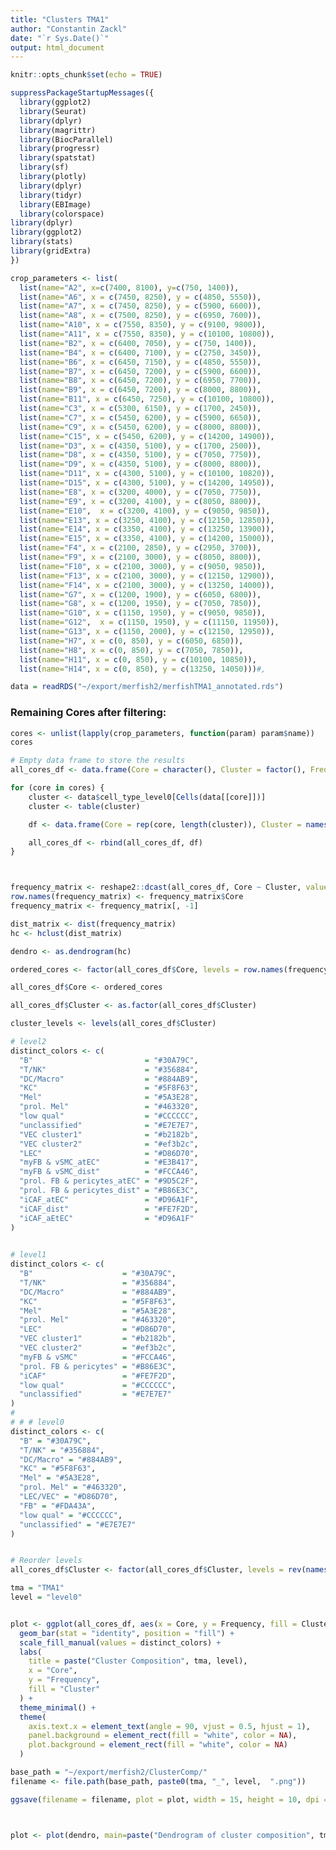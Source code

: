 ```yaml
---
title: "Clusters TMA1"
author: "Constantin Zackl"
date: "`r Sys.Date()`"
output: html_document
---
```


```r
knitr::opts_chunk$set(echo = TRUE)
```

```r
suppressPackageStartupMessages({
  library(ggplot2)
  library(Seurat)
  library(dplyr)
  library(magrittr)
  library(BiocParallel)
  library(progressr)
  library(spatstat)
  library(sf)
  library(plotly)
  library(dplyr)
  library(tidyr)
  library(EBImage)
  library(colorspace)
library(dplyr)
library(ggplot2)
library(stats)
library(gridExtra)
})

```


```r
crop_parameters <- list(
  list(name="A2", x=c(7400, 8100), y=c(750, 1400)),
  list(name="A6", x = c(7450, 8250), y = c(4850, 5550)), 
  list(name="A7", x = c(7450, 8250), y = c(5900, 6600)), 
  list(name="A8", x = c(7500, 8250), y = c(6950, 7600)),
  list(name="A10", x = c(7550, 8350), y = c(9100, 9800)),
  list(name="A11", x = c(7550, 8350), y = c(10100, 10800)),
  list(name="B2", x = c(6400, 7050), y = c(750, 1400)),
  list(name="B4", x = c(6400, 7100), y = c(2750, 3450)),
  list(name="B6", x = c(6450, 7150), y = c(4850, 5550)),
  list(name="B7", x = c(6450, 7200), y = c(5900, 6600)),
  list(name="B8", x = c(6450, 7200), y = c(6950, 7700)), 
  list(name="B9", x = c(6450, 7200), y = c(8000, 8800)),
  list(name="B11", x = c(6450, 7250), y = c(10100, 10800)),
  list(name="C3", x = c(5300, 6150), y = c(1700, 2450)), 
  list(name="C7", x = c(5450, 6200), y = c(5900, 6650)), 
  list(name="C9", x = c(5450, 6200), y = c(8000, 8800)),
  list(name="C15", x = c(5450, 6200), y = c(14200, 14900)), 
  list(name="D3", x = c(4350, 5100), y = c(1700, 2500)),
  list(name="D8", x = c(4350, 5100), y = c(7050, 7750)), 
  list(name="D9", x = c(4350, 5100), y = c(8000, 8800)),
  list(name="D11", x = c(4300, 5100), y = c(10100, 10820)),
  list(name="D15", x = c(4300, 5100), y = c(14200, 14950)),
  list(name="E8", x = c(3200, 4000), y = c(7050, 7750)), 
  list(name="E9", x = c(3200, 4100), y = c(8050, 8800)),
  list(name="E10",  x = c(3200, 4100), y = c(9050, 9850)),
  list(name="E13", x = c(3250, 4100), y = c(12150, 12850)), 
  list(name="E14", x = c(3350, 4100), y = c(13250, 13900)),
  list(name="E15", x = c(3350, 4100), y = c(14200, 15000)), 
  list(name="F4", x = c(2100, 2850), y = c(2950, 3700)),
  list(name="F9", x = c(2100, 3000), y = c(8050, 8800)),
  list(name="F10", x = c(2100, 3000), y = c(9050, 9850)),
  list(name="F13", x = c(2100, 3000), y = c(12150, 12900)),
  list(name="F14", x = c(2100, 3000), y = c(13250, 14000)), 
  list(name="G7", x = c(1200, 1900), y = c(6050, 6800)), 
  list(name="G8", x = c(1200, 1950), y = c(7050, 7850)),
  list(name="G10", x = c(1150, 1950), y = c(9050, 9850)),
  list(name="G12",  x = c(1150, 1950), y = c(11150, 11950)),
  list(name="G13", x = c(1150, 2000), y = c(12150, 12950)), 
  list(name="H7", x = c(0, 850), y = c(6050, 6850)),
  list(name="H8", x = c(0, 850), y = c(7050, 7850)),
  list(name="H11", x = c(0, 850), y = c(10100, 10850)),
  list(name="H14", x = c(0, 850), y = c(13250, 14050)))#,
```

```r
data = readRDS("~/export/merfish2/merfishTMA1_annotated.rds")
```

### Remaining Cores after filtering: 

```r
cores <- unlist(lapply(crop_parameters, function(param) param$name))
cores
```


```r

# Empty data frame to store the results
all_cores_df <- data.frame(Core = character(), Cluster = factor(), Frequency = numeric())

for (core in cores) {
    cluster <- data$cell_type_level0[Cells(data[[core]])]
    cluster <- table(cluster)

    df <- data.frame(Core = rep(core, length(cluster)), Cluster = names(cluster), Frequency = as.numeric(cluster))

    all_cores_df <- rbind(all_cores_df, df)
}



frequency_matrix <- reshape2::dcast(all_cores_df, Core ~ Cluster, value.var = "Frequency", fill = 0)
row.names(frequency_matrix) <- frequency_matrix$Core
frequency_matrix <- frequency_matrix[, -1]

dist_matrix <- dist(frequency_matrix)
hc <- hclust(dist_matrix)

dendro <- as.dendrogram(hc)

ordered_cores <- factor(all_cores_df$Core, levels = row.names(frequency_matrix)[hc$order])

all_cores_df$Core <- ordered_cores  

all_cores_df$Cluster <- as.factor(all_cores_df$Cluster)

cluster_levels <- levels(all_cores_df$Cluster)

# level2
distinct_colors <- c(
  "B"                         = "#30A79C",
  "T/NK"                      = "#356884",
  "DC/Macro"                  = "#884AB9",
  "KC"                        = "#5F8F63",
  "Mel"                       = "#5A3E28",
  "prol. Mel"                 = "#463320",
  "low qual"                  = "#CCCCCC",
  "unclassified"              = "#E7E7E7",
  "VEC cluster1"              = "#b2182b",
  "VEC cluster2"              = "#ef3b2c",
  "LEC"                       = "#D86D70",
  "myFB & vSMC_atEC"          = "#E3B417",
  "myFB & vSMC_dist"          = "#FCCA46",
  "prol. FB & pericytes_atEC" = "#9D5C2F",
  "prol. FB & pericytes_dist" = "#B86E3C",
  "iCAF_atEC"                 = "#D96A1F",
  "iCAF_dist"                 = "#FE7F2D",
  "iCAF_aEtEC"                = "#D96A1F" 
)

  
# level1
distinct_colors <- c(
  "B"                    = "#30A79C",
  "T/NK"                 = "#356884",
  "DC/Macro"             = "#884AB9",
  "KC"                   = "#5F8F63",
  "Mel"                  = "#5A3E28",
  "prol. Mel"            = "#463320",
  "LEC"                  = "#D86D70",
  "VEC cluster1"         = "#b2182b",
  "VEC cluster2"         = "#ef3b2c",
  "myFB & vSMC"          = "#FCCA46",
  "prol. FB & pericytes" = "#B86E3C",
  "iCAF"                 = "#FE7F2D",
  "low qual"             = "#CCCCCC",
  "unclassified"         = "#E7E7E7"
)
# 
# # # level0
distinct_colors <- c(
  "B" = "#30A79C",
  "T/NK" = "#356884",
  "DC/Macro" = "#884AB9",
  "KC" = "#5F8F63",
  "Mel" = "#5A3E28",
  "prol. Mel" = "#463320",
  "LEC/VEC" = "#D86D70",
  "FB" = "#FDA43A",
  "low qual" = "#CCCCCC",
  "unclassified" = "#E7E7E7"
)


# Reorder levels
all_cores_df$Cluster <- factor(all_cores_df$Cluster, levels = rev(names(distinct_colors)))

tma = "TMA1"
level = "level0"


plot <- ggplot(all_cores_df, aes(x = Core, y = Frequency, fill = Cluster)) +
  geom_bar(stat = "identity", position = "fill") +
  scale_fill_manual(values = distinct_colors) +
  labs(
    title = paste("Cluster Composition", tma, level), 
    x = "Core", 
    y = "Frequency", 
    fill = "Cluster"
  ) +
  theme_minimal() +
  theme(
    axis.text.x = element_text(angle = 90, vjust = 0.5, hjust = 1),
    panel.background = element_rect(fill = "white", color = NA),
    plot.background = element_rect(fill = "white", color = NA)  
  )

base_path = "~/export/merfish2/ClusterComp/"
filename <- file.path(base_path, paste0(tma, "_", level,  ".png"))

ggsave(filename = filename, plot = plot, width = 15, height = 10, dpi = 300)



plot <- plot(dendro, main=paste("Dendrogram of cluster composition", tma, level), xlab="Cores", ylab="Height")

```

